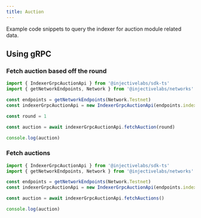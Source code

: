 ```yaml
---
title: Auction
---
```


Example code snippets to query the indexer for auction module related data.

## Using gRPC

### Fetch auction based off the round

```ts
import { IndexerGrpcAuctionApi } from '@injectivelabs/sdk-ts'
import { getNetworkEndpoints, Network } from '@injectivelabs/networks'

const endpoints = getNetworkEndpoints(Network.Testnet)
const indexerGrpcAuctionApi = new IndexerGrpcAuctionApi(endpoints.indexer)

const round = 1

const auction = await indexerGrpcAuctionApi.fetchAuction(round)

console.log(auction)
```

### Fetch auctions

```ts
import { IndexerGrpcAuctionApi } from '@injectivelabs/sdk-ts'
import { getNetworkEndpoints, Network } from '@injectivelabs/networks'

const endpoints = getNetworkEndpoints(Network.Testnet)
const indexerGrpcAuctionApi = new IndexerGrpcAuctionApi(endpoints.indexer)

const auction = await indexerGrpcAuctionApi.fetchAuctions()

console.log(auction)
```
